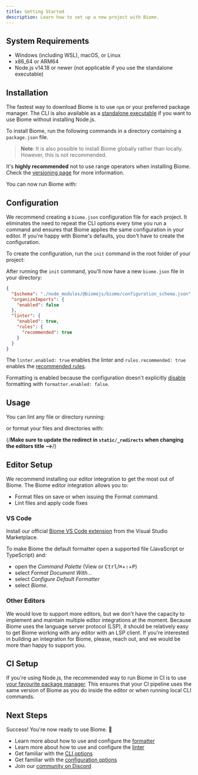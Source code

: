 ```yaml
---
title: Getting Started
description: Learn how to set up a new project with Biome.
---
```




## System Requirements

* Windows (including WSL), macOS, or Linux
* x86_64 or ARM64
* Node.js v14.18 or newer (not applicable if you use the standalone executable)

## Installation

The fastest way to download Biome is to use `npm` or your preferred package manager. The CLI is also available as a [standalone executable](/standalone-executable) if you want to use Biome without installing Node.js.

To install Biome, run the following commands in a directory containing a `package.json` file.

<PackageManagerCommand
  npm="install --save-dev --save-exact @biomejs/biome"
  pnpm="add --save-dev --save-exact @biomejs/biome"
  yarn="add --dev --exact @biomejs/biome"
/>

> **Note**: It is also possible to install Biome globally rather than locally.
However, this is not recommended.

It's **highly recommended** not to use range operators when installing Biome.
Check the [versioning page](/internals/versioning/) for more information.

You can now run Biome with:

<PackageManagerRomeCommand command="" />

## Configuration

We recommend creating a `biome.json` configuration file for each project.
It eliminates  the need to repeat the CLI options every time you run a command and ensures that Biome applies the same configuration in your editor. If you're happy with Biome's defaults, you don't have to create the configuration.

To create the configuration, run the `init` command in the root folder of your project:

<PackageManagerRomeCommand command="init" />

After running the `init` command, you'll now have a new `biome.json` file in your directory:

<CodeBlockHeader filename="biome.json" />

```json
{
  "$schema": "./node_modules/@biomejs/biome/configuration_schema.json",
  "organizeImports": {
    "enabled": false
  },
  "linter": {
    "enabled": true,
    "rules": {
      "recommended": true
    }
  }
}
```

The `linter.enabled: true` enables the linter and `rules.recommended: true` enables the [recommended rules](/lint/rules/).

Formatting is enabled because the configuration doesn't explicitly [disable](/configuration/#formatterenabled) formatting with `formatter.enabled: false`.

## Usage

You can lint any file or directory running:

<PackageManagerRomeCommand command="check <files>" />

or format your files and directories with:

<PackageManagerRomeCommand command="format <files> --write" />

{/**Make sure to update the redirect in `static/_redirects` when changing the editors title -->**/}

## Editor Setup

We recommend installing our editor integration to get the most out of Biome.
The Biome editor integration allows you to:

* Format files on save or when issuing the Format command.
* Lint files and apply code fixes

### VS Code

Install our official [Biome VS Code extension](https://marketplace.visualstudio.com/items?itemName=biomejs.biome) from the Visual Studio Marketplace.

To make Biome the default formatter open a supported file (JavaScript or TypeScript) and:

* open the *Command Palette* (View or <kbd>Ctrl</kbd>/<kbd title="Cmd">⌘</kbd>+<kbd title="Shift">⇧</kbd>+<kbd>P</kbd>)
* select  *Format Document With...*
* select *Configure Default Formatter*
* select *Biome*.

### Other Editors

We would love to support more editors, but we don't have the capacity to implement and maintain multiple editor integrations at the moment.
Because Biome uses the language server protocol (LSP), it should be relatively easy to get Biome working with any editor with an LSP client.
If you're interested in building an integration for Biome, please, reach out, and we would be more than happy to support you.


## CI Setup

If you're using Node.js, the recommended way to run Biome in CI is to use [your favourite package manager](/guides/getting-started#installation).
This ensures that your CI pipeline uses the same version of Biome as you do inside the editor or when running local CLI commands.


## Next Steps

Success! You're now ready to use Biome. 🥳

* Learn more about how to use and configure the [formatter](/formatter)
* Learn more about how to use and configure the [linter](/linter)
* Get familiar with the [CLI options](/cli)
* Get familiar with the [configuration options](/configuration)
* Join our [community on Discord](https://discord.gg/BypW39g6Yc)
